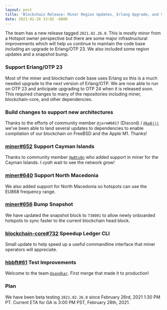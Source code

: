 ```yaml
---
layout: post
title: 'Blockchain Release: Minor Region Updates, Erlang Upgrade, and Snapshot Update'
date: 2021-02-26 13:02 -0800
---
```


The team has a new release tagged `2021.02.26.0`. This is mostly minor from a Hotspot owner
perspective but there are some major infrastructural improvements which will help us continue to
maintain the code base including an upgrade to Erlang/OTP 23. We also included some region updates
and a snapshot bump.

<!--truncate-->

### Support Erlang/OTP 23

Most of the miner and blockchain code base uses Erlang so this is a much needed upgrade to the next
version of Erlang/OTP. We are now able to run on OTP 23 and anticipate upgrading to OTP 24 when it
is released soon. This required changes to many of the repositories including miner,
blockchain-core, and other dependencies.

### Build changes to support new architectures

Thanks to the efforts of community member `@jerm#0817` (Discord) /
[`@ke6jjj`](https://github.com/ke6jjj) we've been able to land several updates to dependencies to
enable compilation of our blockchain on FreeBSD and the Apple M1. Thanks!

### [miner#652](https://github.com/helium/miner/pull/652) Support Cayman Islands

Thanks to community member [`@w0ts0n`](https://github.com/w0ts0n) who added support in miner for the
Cayman Islands. I _cyah_ wait to see the network grow!

### [miner#640](https://github.com/helium/miner/pull/640) Support North Macedonia

We also added support for North Macedonia so hotspots can use the EU868 frequency range.

### [miner#656](https://github.com/helium/miner/pull/656) Bump Snapshot

We have updated the snapshot block to `738001` to allow newly onboarded hotspots to sync faster to
the current blockchain head block.

### [blockchain-core#732](https://github.com/helium/blockchain-core/pull/732) Speedup Ledger CLI

Small update to help speed up a useful commandline interface that miner operators will appreciate.

### [hbbft#61](https://github.com/helium/hbbft/pull/61) Test Improvements

Welcome to the team [`@xandkar`](https://github.com/xandkar). First merge that made it to
production!

### Plan

We have been beta testing `2021.02.26.0` since February 26rd, 2021 1:30 PM PT. Current ETA for GA is
3:00 PM PST, February 28th, 2021.
